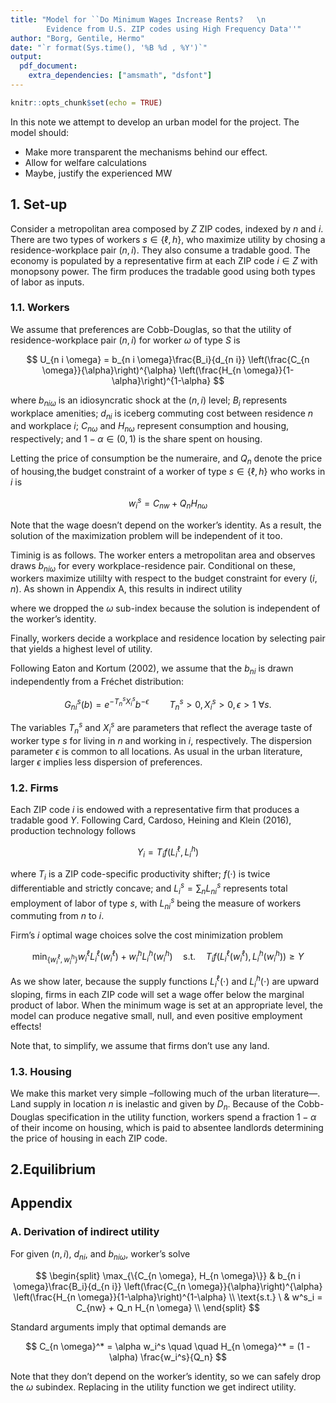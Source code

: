 ```yaml
---
title: "Model for ``Do Minimum Wages Increase Rents?   \n
        Evidence from U.S. ZIP codes using High Frequency Data''"
author: "Borg, Gentile, Hermo"
date: "`r format(Sys.time(), '%B %d , %Y')`"
output: 
  pdf_document:
    extra_dependencies: ["amsmath", "dsfont"]
---
```


```r
knitr::opts_chunk$set(echo = TRUE)
```


In this note we attempt to develop an urban model for the project.
The model should:

- Make more transparent the mechanisms behind our effect.
- Allow for welfare calculations
- Maybe, justify the experienced MW

## 1. Set-up

Consider a metropolitan area composed by $Z$ ZIP codes, indexed by $n$ and $i$.
There are two types of workers $s \in \{\ell, h\}$, who maximize utility by chosing 
a residence-workplace pair $(n, i)$. 
They also consume a tradable good.
The economy is populated by a representative firm at each ZIP code $i\in Z$ with
monopsony power.
The firm produces the tradable good using both types of labor as inputs.

### 1.1. Workers

We assume that preferences are Cobb-Douglas, so that the utility of residence-workplace
pair $(n, i)$ for worker $\omega$ of type $S$ is

$$
U_{n i \omega} = b_{n i \omega}\frac{B_i}{d_{n i}}
              \left(\frac{C_{n \omega}}{\alpha}\right)^{\alpha}
              \left(\frac{H_{n \omega}}{1-\alpha}\right)^{1-\alpha}
$$

where
$b_{n i \omega}$ is an idiosyncratic shock at the $(n, i)$ level;
$B_{i}$ represents workplace amenities;
$d_{n i}$ is iceberg commuting cost between residence $n$ and workplace $i$;
$C_{n \omega}$ and $H_{n \omega}$ represent consumption and housing, respectively;
and $1-\alpha \in (0, 1)$ is the share spent on housing.

Letting the price of consumption be the numeraire, and $Q_n$ denote the price of 
housing,the budget constraint of a worker of type $s \in \{\ell, h\}$ who works 
in $i$ is

$$
w^s_i = C_{nw} + Q_n H_{n \omega}
$$
<!-- Notes: 
- Can also include a residence amenities $B_i$ term in utility
- Budget constraint could include residence based subsidies
- For now I don't include unemployment (Perez Perez includes it)
- Papers such as Ahlfeldt et al (2015) use varieties for defining C_{n\omega}.
-->

Note that the wage doesn't depend on the worker's identity.
As a result, the solution of the maximization problem will be independent of it too.

Timinig is as follows. 
The worker enters a metropolitan area and observes draws $b_{n i \omega}$ for every
workplace-residence pair.
Conditional on these, workers maximize utililty with respect to the budget constraint
for every $(i, n)$.
As shown in Appendix A, this results in indirect utility

\begin{equation}\label{eq:indirect-utility}
u_{n i}^s = \frac{b_{n i} B_i w_i^s}
                {d_{n i} Q_n^{1 - \alpha}}
\end{equation}
where we dropped the $\omega$ sub-index because the solution is independent of the 
worker's identity.

Finally, workers decide a workplace and residence location by selecting pair that 
yields a highest level of utility.

Following Eaton and Kortum (2002), we assume that the $b_{n i}$ is drawn independently
from a Fréchet distribution:

$$
G_{n i}^{s}(b) = e^{-T_n^s X_i^s} b^{-\epsilon} 
\quad \quad 
T_n^s > 0, X_i^s > 0, \epsilon > 1 \ \forall s.
$$

The variables $T_n^s$ and $X_i^s$ are parameters that reflect the average taste 
of worker type $s$ for living in $n$ and working in $i$, respectively. 
The dispersion parameter $\epsilon$ is common to all locations.
As usual in the urban literature, larger $\epsilon$ implies less dispersion of 
preferences.


### 1.2. Firms

Each ZIP code $i$ is endowed with a representative firm that produces a tradable 
good $Y$. Following Card, Cardoso, Heining and Klein (2016),  production technology
follows

$$
Y_{i} = T_i f\left(L^\ell_{i}, L^h_{i}\right)
$$

where 
$T_i$ is a ZIP code-specific productivity shifter;
$f(\cdot)$ is twice differentiable and strictly concave; and
$L^s_{i} = \sum_n L_{ni}^s$ represents total employment of labor of type $s$, with
$L_{ni}^s$ being the measure of workers commuting from $n$ to $i$.

Firm’s $i$ optimal wage choices solve the cost minimization problem

$$
\min_{\{w^\ell_{i}, w^h_i\}} w^\ell_i L^\ell_{i}(w^\ell_i) + w^h_i L^h_{i}(w^h_i) 
\quad \text{s.t.} \quad 
T_i f\left(L^\ell_{i}(w^\ell_i), L^h_{i}(w^h_i)\right) \geq Y
$$

As we show later, because the supply functions $L^\ell_{i}(\cdot)$ and $L^h_{i}(\cdot)$ 
are upward sloping, firms in each ZIP code will set a wage offer below the marginal 
product of labor. When the minimum wage is set at an appropriate level, the model
can produce negative small, null, and even positive employment effects!

Note that, to simplify, we assume that firms don't use any land.

<!-- Notes:
- A possible extension includes adding a sector that produces non-tradable goods
-->

### 1.3. Housing

We make this market very simple --following much of the urban literature---. 
Land supply in location $n$ is inelastic and given by $D_n$.
Because of the Cobb-Douglas specification in the utility function, 
workers spend a fraction $1-\alpha$ of their income on housing,
which is paid to absentee landlords 
determining the price of housing in each ZIP code.

<!-- Notes:
- An obvious extension is allowing for elastic housing supply.
-->

## 2.Equilibrium



\clearpage
## Appendix

### A. Derivation of indirect utility

For given $(n, i)$, $d_{n i}$, and $b_{n i \omega}$, worker's solve

$$
\begin{split}
  \max_{\{C_{n \omega}, H_{n \omega}\}} & 
              b_{n i \omega}\frac{B_i}{d_{n i}}
              \left(\frac{C_{n \omega}}{\alpha}\right)^{\alpha}
              \left(\frac{H_{n \omega}}{1-\alpha}\right)^{1-\alpha} \\
  \text{s.t.} \                         & 
              w^s_i = C_{nw} + Q_n H_{n \omega} \\
\end{split}
$$


Standard arguments imply that optimal demands are 

$$
C_{n \omega}^* = \alpha w_i^s \quad \quad 
H_{n \omega}^* = (1 - \alpha) \frac{w_i^s}{Q_n}
$$

Note that they don't depend on the worker's identity, so we can safely drop the 
$\omega$ subindex.
Replacing in the utility function we get indirect utility.


